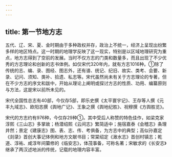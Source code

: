 ```yaml
---
---
---
```

title: 第一节地方志
---



五代、辽、宋、夏、金时期由于多种政权并存，政治上不统一，经济上呈现出纷繁多样的地区特点。这一时期的地理学反映了这一现实，特别是以区域地理研究为重点，地方志得到了空前的发展。当时不仅方志的门类和数量多，而且出现了不少优秀的方志理论和创新的志书体例。如仅宋代320年内，就有方志1016种。①除了传统的志、编、录、图经、图志外，还有谱、统记、纪旧、故实、类考、会要、新录、记问、须知、类补、拾遗、私志等。宋代虽然尚未有关于方志理论的专著，但在不少方志的序文和跋中，开始从理论上阐明或探讨方志的性质、功用、编纂原则与方法，这是宋以前所未见的。

宋代全国性总志有40部，今仅存5部，即乐史撰《太平寰宇记》、王存等人撰《元丰九域志》、欧阳忞撰《舆地广记》、王象之撰《舆地纪胜》、祝穆撰《方舆胜览》。

宋代的方志约有976种，今仅存29种①。其中受后人称赞的特色佳作，如梁克家淳熙《三山志》多掌故；杨潜绍熙《云间志》繁简适中；施宿嘉泰《会稽志》条理井然；景定《建康志》图、表、志、传、考俱备，为方志中的典型；高似孙嘉定《剡录》首创大事记体例和地方文献书目；常棠绍定《澉水志》首创村镇志；乾道、淳祐、咸淳年间纂修的《临安志》，体茂事备，可称名著；宋敏求的《长安志》继承了两汉述地派的传统，记载的地理内容丰富。
